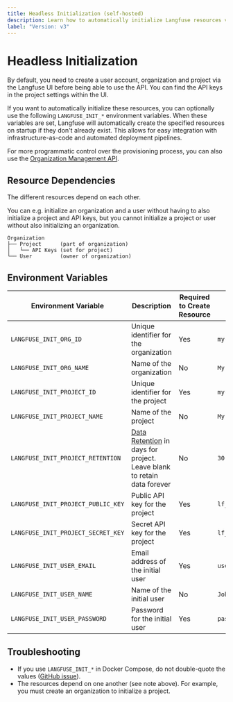 ```yaml
---
title: Headless Initialization (self-hosted)
description: Learn how to automatically initialize Langfuse resources via environment variables.
label: "Version: v3"
---
```


# Headless Initialization

By default, you need to create a user account, organization and project via the Langfuse UI before being able to use the API. You can find the API keys in the project settings within the UI.

If you want to automatically initialize these resources, you can optionally use the following `LANGFUSE_INIT_*` environment variables. When these variables are set, Langfuse will automatically create the specified resources on startup if they don't already exist. This allows for easy integration with infrastructure-as-code and automated deployment pipelines.

<Callout type="info">

For more programmatic control over the provisioning process, you can also use the [Organization Management API](/self-hosting/organization-management-api).

</Callout>

## Resource Dependencies

The different resources depend on each other.

You can e.g. initialize an organization and a user without having to also initialize a project and API keys, but you cannot initialize a project or user without also initializing an organization.

```
Organization
├── Project      (part of organization)
│   └── API Keys (set for project)
└── User         (owner of organization)
```

## Environment Variables

| Environment Variable               | Description                                                                                    | Required to Create Resource | Example            |
| ---------------------------------- | ---------------------------------------------------------------------------------------------- | --------------------------- | ------------------ |
| `LANGFUSE_INIT_ORG_ID`             | Unique identifier for the organization                                                         | Yes                         | `my-org`           |
| `LANGFUSE_INIT_ORG_NAME`           | Name of the organization                                                                       | No                          | `My Org`           |
| `LANGFUSE_INIT_PROJECT_ID`         | Unique identifier for the project                                                              | Yes                         | `my-project`       |
| `LANGFUSE_INIT_PROJECT_NAME`       | Name of the project                                                                            | No                          | `My Project`       |
| `LANGFUSE_INIT_PROJECT_RETENTION`  | [Data Retention](/docs/data-retention) in days for project. Leave blank to retain data forever | No                          | `30`               |
| `LANGFUSE_INIT_PROJECT_PUBLIC_KEY` | Public API key for the project                                                                 | Yes                         | `lf_pk_1234567890` |
| `LANGFUSE_INIT_PROJECT_SECRET_KEY` | Secret API key for the project                                                                 | Yes                         | `lf_sk_1234567890` |
| `LANGFUSE_INIT_USER_EMAIL`         | Email address of the initial user                                                              | Yes                         | `user@example.com` |
| `LANGFUSE_INIT_USER_NAME`          | Name of the initial user                                                                       | No                          | `John Doe`         |
| `LANGFUSE_INIT_USER_PASSWORD`      | Password for the initial user                                                                  | Yes                         | `password123`      |

## Troubleshooting

- If you use `LANGFUSE_INIT_*` in Docker Compose, do not double-quote the values ([GitHub issue](https://github.com/langfuse/langfuse/issues/3398)).
- The resources depend on one another (see note above). For example, you must create an organization to initialize a project.
